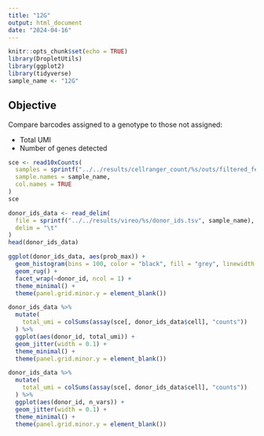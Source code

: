 ```yaml
---
title: "12G"
output: html_document
date: "2024-04-16"
---
```


```r
knitr::opts_chunk$set(echo = TRUE)
library(DropletUtils)
library(ggplot2)
library(tidyverse)
sample_name <- "12G"
```

## Objective

Compare barcodes assigned to a genotype to those not assigned:

* Total UMI
* Number of genes detected

```r
sce <- read10xCounts(
  samples = sprintf("../../results/cellranger_count/%s/outs/filtered_feature_bc_matrix.h5", sample_name),
  sample.names = sample_name,
  col.names = TRUE
)
sce
```

```r
donor_ids_data <- read_delim(
  file = sprintf("../../results/vireo/%s/donor_ids.tsv", sample_name),
  delim = "\t"
)
head(donor_ids_data)
```

```r
ggplot(donor_ids_data, aes(prob_max)) +
  geom_histogram(bins = 100, color = "black", fill = "grey", linewidth = 0.1) +
  geom_rug() +
  facet_wrap(~donor_id, ncol = 1) +
  theme_minimal() +
  theme(panel.grid.minor.y = element_blank())
```

```r
donor_ids_data %>% 
  mutate(
    total_umi = colSums(assay(sce[, donor_ids_data$cell], "counts"))
  ) %>% 
  ggplot(aes(donor_id, total_umi)) +
  geom_jitter(width = 0.1) +
  theme_minimal() +
  theme(panel.grid.minor.y = element_blank())
```

```r
donor_ids_data %>% 
  mutate(
    total_umi = colSums(assay(sce[, donor_ids_data$cell], "counts"))
  ) %>% 
  ggplot(aes(donor_id, n_vars)) +
  geom_jitter(width = 0.1) +
  theme_minimal() +
  theme(panel.grid.minor.y = element_blank())
```
